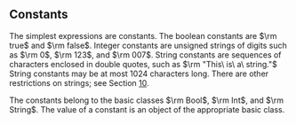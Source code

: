 == Constants ==

The simplest expressions are constants. The boolean constants are $\rm true$ and $\rm false$. Integer constants are unsigned strings of digits such as $\rm 0$, $\rm 123$, and $\rm 007$. String constants are sequences of characters enclosed in double quotes, such as $\rm "This\ is\ a\ string."$ String constants may be at most 1024 characters long. There are other restrictions on strings; see Section [[Lexical Structure|10]].

The constants belong to the basic classes $\rm Bool$, $\rm Int$, and $\rm String$. The value of a constant is an object of the appropriate basic class.
